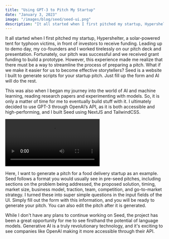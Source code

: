 ```yaml
---
title: "Using GPT-3 to Pitch My Startup"
date: "January 3, 2023"
image: "/images/blog/seed/seed-ui.png"
description: "It all started when I first pitched my startup, Hypershelter, a solar-powered tent for typhoon victims, in front of investors to receive funding. Leading up to demo day, my co-founders and I worked tirelessly on our pitch deck and presentation. Fortunately, our pitch was successful and we received grant funding to build a prototype. However, this experience made me realize that there must be a way to streamline"
---
```


It all started when I first pitched my startup, Hypershelter, a solar-powered tent for typhoon victims, in front of investors to receive funding. Leading up to demo day, my co-founders and I worked tirelessly on our pitch deck and presentation. Fortunately, our pitch was successful and we received grant funding to build a prototype. However, this experience made me realize that there must be a way to streamline the process of preparing a pitch. What if we make it easier for us to become effective storytellers? Seed is a website I built to generate scripts for your startup pitch. Just fill up the form and AI will do the rest.

This was also when I began my journey into the world of AI and machine learning, reading research papers and experimenting with models. So, it is only a matter of time for me to eventually build stuff with it. I ultimately decided to use GPT-3 through OpenAI’s API, as it is both accessible and high-performing, and I built Seed using NextJS and TailwindCSS.

<video src="/videos/blog/seed/demo.mp4" controls></video>

<ImgText text="Demo" />

Here, I want to generate a pitch for a food delivery startup as an example. Seed follows a format you would usually see in pre-seed pitches, including sections on the problem being addressed, the proposed solution, timing, market size, business model, traction, team, competition, and go-to-market strategy. I turned these into super simple questions in the input fields of the UI. Simply fill out the form with this information, and you will be ready to generate your pitch. You can also edit the pitch after it is generated.

While I don't have any plans to continue working on Seed, the project has been a great opportunity for me to see firsthand the potential of language models. Generative AI is a truly revolutionary technology, and it's exciting to see companies like OpenAI making it more accessible through their API.
